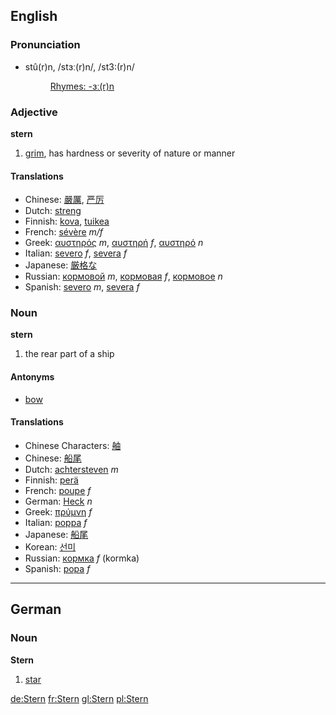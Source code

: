==English==
===Pronunciation===
*stû(r)n, /stɜː(r)n/, /st3:(r)n/
*:[[Rhymes:English:-ɜː(r)n|Rhymes: -ɜː(r)n]]

===Adjective===
'''stern'''

#[[grim]], has hardness or severity of nature or manner

====Translations====
*Chinese: [[嚴厲]], [[严厉]]
*Dutch: [[streng]]
*Finnish: [[kova]], [[tuikea]]
*French: [[sévère]] ''m/f''
*Greek: [[αυστηρός]] ''m'', [[αυστηρή]] ''f'', [[αυστηρό]] ''n''
*Italian: [[severo]] ''f'', [[severa]] ''f''
*Japanese: [[厳格な]]
*Russian: [[кормовой]] ''m'', [[кормовая]] ''f'', [[кормовое]] ''n''
*Spanish: [[severo]] ''m'', [[severa]] ''f''

===Noun===
'''stern'''

# the rear part of a ship

====Antonyms====
*[[bow]]

====Translations====
*Chinese Characters: [[舳]]
*Chinese: [[船尾]]
*Dutch: [[achtersteven]] ''m''
*Finnish: [[perä]]
*French: [[poupe]] ''f''
*German: [[Heck]] ''n''
*Greek: [[πρύμνη]] ''f''
*Italian: [[poppa]] ''f''
*Japanese: [[船尾]]
*Korean: [[선미]]
*Russian: [[кормка]] ''f'' (kormka)
*Spanish: [[popa]] ''f''

----

==German==
===Noun===
'''Stern'''

#[[star]]

[[de:Stern]]
[[fr:Stern]]
[[gl:Stern]]
[[pl:Stern]]